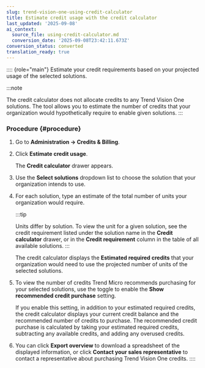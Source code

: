 ```yaml
---
slug: trend-vision-one-using-credit-calculator
title: Estimate credit usage with the credit calculator
last_updated: '2025-09-08'
ai_context:
  source_file: using-credit-calculator.md
  conversion_date: '2025-09-08T23:42:11.673Z'
conversion_status: converted
translation_ready: true
---
```


:::: {role="main"}
Estimate your credit requirements based on your projected usage of the selected solutions.

:::note

The credit calculator does not allocate credits to any Trend Vision One solutions. The tool allows you to estimate the number of credits that your organization would hypothetically require to enable given solutions.
:::

### Procedure {#procedure}

1.  Go to **Administration → Credits & Billing**.

2.  Click **Estimate credit usage**.

    The **Credit calculator** drawer appears.

3.  Use the **Select solutions** dropdown list to choose the solution that your organization intends to use.

4.  For each solution, type an estimate of the total number of units your organization would require.

    :::tip

    Units differ by solution. To view the unit for a given solution, see the credit requirement listed under the solution name in the **Credit calculator** drawer, or in the **Credit requirement** column in the table of all available solutions.
    :::

    The credit calculator displays the **Estimated required credits** that your organization would need to use the projected number of units of the selected solutions.

5.  To view the number of credits Trend Micro recommends purchasing for your selected solutions, use the toggle to enable the **Show recommended credit purchase** setting.

    If you enable this setting, in addition to your estimated required credits, the credit calculator displays your current credit balance and the recommended number of credits to purchase. The recommended credit purchase is calculated by taking your estimated required credits, subtracting any available credits, and adding any overused credits.

6.  You can click **Export overview** to download a spreadsheet of the displayed information, or click **Contact your sales representative** to contact a representative about purchasing Trend Vision One credits.
::::
